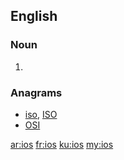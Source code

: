==English==

===Noun===
{{head|en|plural}}

# {{plural of|io|lang=en}}

===Anagrams===
* [[iso#English|iso]], [[ISO#English|ISO]]
* [[OSI#English|OSI]]

[[ar:ios]]
[[fr:ios]]
[[ku:ios]]
[[my:ios]]